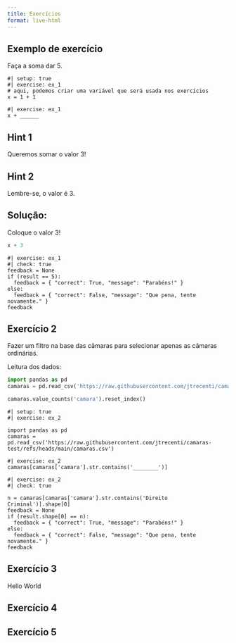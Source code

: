 ```yaml
---
title: Exercícios
format: live-html
---
```


## Exemplo de exercício

Faça a soma dar 5.

```pyodide
#| setup: true
#| exercise: ex_1
# aqui, podemos criar uma variável que será usada nos exercícios
x = 1 + 1
```

```pyodide
#| exercise: ex_1
x + ______
```

::: { .hint exercise="ex_1"}
::: { .callout-note collapse="false"}
## Hint 1

Queremos somar o valor 3!
:::
:::

::: { .hint exercise="ex_1"}
::: { .callout-note collapse="false"}
## Hint 2

Lembre-se, o valor é 3.

:::
:::

::: { .solution exercise="ex_1" }
::: { .callout-tip collapse="false"}
## Solução:

Coloque o valor 3!

```python
x + 3
```

:::
:::

```pyodide
#| exercise: ex_1
#| check: true
feedback = None
if (result == 5):
  feedback = { "correct": True, "message": "Parabéns!" }
else:
  feedback = { "correct": False, "message": "Que pena, tente novamente." }
feedback
```

## Exercício 2

Fazer um filtro na base das câmaras para selecionar apenas as câmaras ordinárias.

Leitura dos dados:

```python
import pandas as pd
camaras = pd.read_csv('https://raw.githubusercontent.com/jtrecenti/camaras-test/refs/heads/main/camaras.csv')

camaras.value_counts('camara').reset_index()
```

```pyodide
#| setup: true
#| exercise: ex_2

import pandas as pd
camaras = pd.read_csv('https://raw.githubusercontent.com/jtrecenti/camaras-test/refs/heads/main/camaras.csv')
```

```pyodide
#| exercise: ex_2
camaras[camaras['camara'].str.contains('________')]
```


```pyodide
#| exercise: ex_2
#| check: true

n = camaras[camaras['camara'].str.contains('Direito Criminal')].shape[0]
feedback = None
if (result.shape[0] == n):
  feedback = { "correct": True, "message": "Parabéns!" }
else:
  feedback = { "correct": False, "message": "Que pena, tente novamente." }
feedback
```

## Exercício 3

Hello World

## Exercício 4

## Exercício 5
